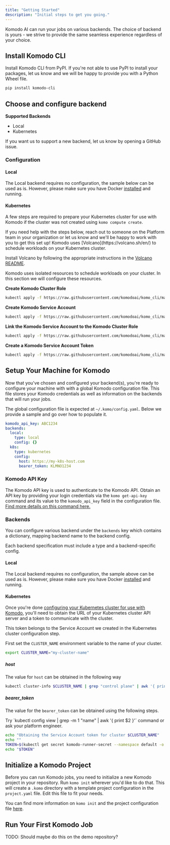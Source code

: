 ```yaml
---
title: "Getting Started"
description: "Initial steps to get you going."
---
```


Komodo AI can run your jobs on various backends. The choice of backend is yours - we strive to provide the same seamless experience regardless of your choice.

## Install Komodo CLI

Install Komodo CLI from PyPI. If you're not able to use PyPI to install your packages, let us know and we will be happy to provide you with a Python Wheel file.

```bash
pip install komodo-cli
```

## Choose and configure backend

**Supported Backends**

- Local
- Kubernetes

If you want us to support a new backend, let us know by opening a GitHub issue.

### Configuration

#### Local

The Local backend requires no configuration, the sample below can be used as is. However, please make sure you have Docker [installed](https://docs.docker.com/engine/install/) and running.

#### Kubernetes

A few steps are required to prepare your Kubernetes cluster for use with Komodo if the cluster was not created using `komo compute create`.

<Tip>
  If you need help with the steps below, reach out to someone on the Platform
  team in your organization or let us know and we'll be happy to work with you
  to get this set up!
</Tip>

<Accordion title="Install Volcano" icon="volcano">
Komodo uses [Volcano](https://volcano.sh/en/) to schedule workloads on your Kubernetes cluster.

Install Volcano by following the appropriate instructions in the [Volcano README](https://github.com/volcano-sh/volcano#readme).

</Accordion>

<Accordion title="Create Komodo Resources" icon="dragon">
Komodo uses isolated resources to schedule workloads on your cluster. In this section we will configure these resources.

**Create Komodo Cluster Role**

```bash
kubectl apply -f https://raw.githubusercontent.com/komodoai/komo_cli/main/komodo_cli/terraform/komodo_manifests/files/cluster-role.yaml
```

**Create Komodo Service Account**

```bash
kubectl apply -f https://raw.githubusercontent.com/komodoai/komo_cli/main/komodo_cli/terraform/komodo_manifests/files/service-account.yaml
```

**Link the Komodo Service Account to the Komodo Cluster Role**

```bash
kubectl apply -f https://raw.githubusercontent.com/komodoai/komo_cli/main/komodo_cli/terraform/komodo_manifests/files/cluster-role-binding.yaml
```

**Create a Komodo Service Account Token**

```bash
kubectl apply -f https://raw.githubusercontent.com/komodoai/komo_cli/main/komodo_cli/terraform/komodo_manifests/files/service-account-token.yaml
```

</Accordion>

## Setup Your Machine for Komodo

Now that you've chosen and configured your backend(s), you're ready to configure your machine with with a global Komodo configuration file. This file stores your Komodo credentials as well as information on the backends that will run your jobs.

The global configuration file is expected at `~/.komo/config.yaml`. Below we provide a sample and go over how to populate it.

```yaml
komodo_api_key: ABC1234
backends:
  local:
    type: local
    config: {}
  k8s:
    type: kubernetes
    config:
      host: https://my-k8s-host.com
      bearer_token: KLMNO1234
```

### Komodo API Key

The Komodo API key is used to authenticate to the Komodo API. Obtain an API key by providing your login credentials via the `komo get-api-key` command and its value to the `komodo_api_key` field in the configuration file. [Find more details on this command here.](./komo-cli-reference/command/get-api-key)

### Backends

You can configure various backend under the `backends` key which contains a dictionary, mapping backend name to the backend config.

Each backend specification must include a type and a backend-specific config.

#### Local

The Local backend requires no configuration, the sample above can be used as is. However, please make sure you have Docker [installed](https://docs.docker.com/engine/install/) and running.

#### Kubernetes

Once you're done [configuring your Kubernetes cluster for use with Komodo](/getting-started#kubernetes), you'll need to obtain the URL of your Kubernetes cluster API server and a token to communicate with the cluster.

<Note>
  This token belongs to the Service Account we created in the Kubernetes cluster
  configuration step.
</Note>

First set the `CLUSTER_NAME` environment variable to the name of your cluster.

```bash
export CLUSTER_NAME="my-cluster-name"
```

##### **host**

The value for `host` can be obtained in the following way

```bash
kubectl cluster-info $CLUSTER_NAME | grep "control plane" | awk '{ print $NF }'
```

##### **bearer_token**

The value for the `bearer_token` can be obtained using the following steps.

<Accordion title="How to get cluster name?">
Try `kubectl config view | grep -m 1 "name" | awk '{ print $2 }'` command or ask your platform engineer.
</Accordion>

```bash
echo "Obtaining the Service Account token for cluster $CLUSTER_NAME"
echo ""
TOKEN=$(kubectl get secret komodo-runner-secret --namespace default -o jsonpath='{.data.token}' | base64 -d)
echo "$TOKEN"
```

## Initialize a Komodo Project

Before you can run Komodo jobs, you need to initialize a new Komodo project in your repository. Run `komo init` wherever you'd like to do that. This will create a `.komo` directory with a template project configuration in the `project.yaml` file. Edit this file to fit your needs.

You can find more information on `komo init` and the project configuration file [here](./komo-cli-reference/command/init).

## Run Your First Komodo Job

TODO: Should maybe do this on the demo repository?
